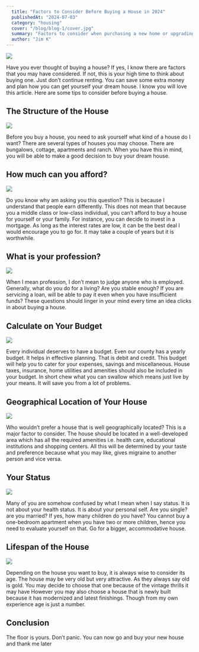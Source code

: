 ```yaml
---
  title: "Factors to Consider Before Buying a House in 2024"
  publishedAt: "2024-07-03"
  category: "housing"
  cover: "/blog/blog-1/cover.jpg"
  summary: "Factors to consider when purchasing a new home or upgrading your house considering House taxes, insurance, home utilities and amenities should also be included in your budget"
  author: "Jim K"
---
```



![](/blog/blog-1/cover.jpg)

Have you ever thought of buying a house? If yes, I know there are factors that you may have considered. If not, this is your high time to think about buying one. Just don’t continue renting. You can save some extra money and plan how you can get yourself your dream house. I know you will love this article. Here are some tips to consider before buying a house.

## The Structure of the House

![](/blog/blog-1/image-2.png)

Before you buy a house, you need to ask yourself what kind of a house do I want? There are several types of houses you may choose. There are bungalows, cottage, apartments and ranch. When you have this in mind, you will be able to make a good decision to buy your dream house.

## How much can you afford?

![](/blog/blog-1/image-3.png)

Do you know why am asking you this question? This is because I understand that people earn differently. This does not mean that because you a middle class or low-class individual, you can’t afford to buy a house for yourself or your family. For instance, you can decide to invest in a mortgage. As long as the interest rates are low, it can be the best deal I would encourage you to go for. It may take a couple of years but it is worthwhile.

## What is your profession?

![](/blog/blog-1/image-4.png)

When I mean profession, I don’t mean to judge anyone who is employed. Generally, what do you do for a living? Are you stable enough? If you are servicing a loan, will be able to pay it even when you have insufficient funds? These questions should linger in your mind every time an idea clicks in about buying a house.

## Calculate on Your Budget

![](/blog/blog-1/image-5.png)

Every individual deserves to have a budget. Even our county has a yearly budget. It helps in effective planning. That is debit and credit. This budget will help you to cater for your expenses, savings and miscellaneous. House taxes, insurance, home utilities and amenities should also be included in your budget. In short chew what you can swallow which means just live by your means. It will save you from a lot of problems.

## Geographical Location of Your House 

![](/blog/blog-1/image-6.png)

Who wouldn’t prefer a house that is well geographically located? This is a major factor to consider. The house should be located in a well-developed area which has all the required amenities i.e. health care, educational institutions and shopping centers. All this will be determined by your taste and preference because what you may like, gives migraine to another person and vice versa.

## Your Status

![](/blog/blog-1/image-7.png)

Many of you are somehow confused by what I mean when I say status. It is not about your health status. It is about your personal self. Are you single? are you married? If yes, how many children do you have? You cannot buy a one-bedroom apartment when you have two or more children, hence you need to evaluate yourself on that. Go for a bigger, accommodative house.

## Lifespan of the House

![](/blog/blog-1/image-8.png)

Depending on the house you want to buy, it is always wise to consider its age. The house may be very old but very attractive. As they always say old is gold. You may decide to choose that one because of the vintage thrills it may have However you may also choose a house that is newly built because it has modernized and latest finishings. Though from my own experience age is just a number.

## Conclusion

The floor is yours. Don’t panic. You can now go and buy your new house and thank me later